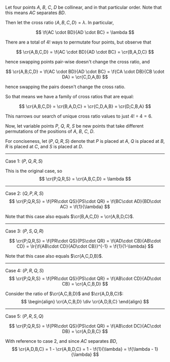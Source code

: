 Let four points $A$, $B$, $C$, $D$ be collinear, and in that
particular order. Note that this means $AC$ separates $BD$.

Then let the cross ratio $\newcommand\cr[1]{\langle{#1}\rangle}
\cr{A,B,C,D} = \lambda$. In particular,

$$
\f{AC \cdot BD}{AD \cdot BC} = \lambda
$$

There are a total of $4!$ ways to permutate four points, but observe
that

$$
\cr{A,B,C,D} = \f{AC \cdot BD}{AD \cdot BC} = \cr{B,A,D,C} 
$$

hence swapping points pair-wise doesn't change the cross ratio, and

$$
\cr{A,B,C,D}
= \f{AC \cdot BD}{AD \cdot BC}
= \f{CA \cdot DB}{CB \cdot DA}
= \cr{C,D,A,B}
$$

hence swapping the pairs doesn't change the cross ratio.

So that means we have a family of cross ratios that are equal:

$$
\cr{A,B,C,D}
= \cr{B,A,D,C}
= \cr{C,D,A,B}
= \cr{D,C,B,A}
$$

This narrows our search of unique cross ratio values to just $4! \div
4 = 6$.

Now, let variable points $P$, $Q$, $R$, $S$ be new points that take
different permutations of the positions of $A$, $B$, $C$, $D$.

For conciseness, let $(P,Q,R,S)$ denote that $P$ is placed at $A$, $Q$
is placed at $B$, $R$ is placed at $C$, and $S$ is placed at $D$.

---

Case 1: $(P,Q,R,S)$

This is the original case, so
$$
\cr{P,Q,R,S} = \cr{A,B,C,D} = \lambda
$$

---

Case 2: $(Q, P, R, S)$
$$
\cr{P,Q,R,S}
= \f{PR\cdot QS}{PS\cdot QR}
= \f{BC\cdot AD}{BD\cdot AC}
= \f{1}{\lambda}
$$

Note that this case also equals $\cr{B,A,C,D} = \cr{A,B,D,C}$.

---

Case 3: $(P,S,Q,R)$

$$
\cr{P,Q,R,S}
= \f{PR\cdot QS}{PS\cdot QR}
= \f{AD\cdot CB}{AB\cdot CD}
= \lr{\f{AB\cdot CD}{AD\cdot CB}}^{-1}
= \f{1}{1-\lambda}
$$

Note that this case also equals $\cr{A,C,D,B}$.

---

Case 4: $(P,R,Q,S)$
$$
\cr{P,Q,R,S}
= \f{PR\cdot QS}{PS\cdot QR}
= \f{AB\cdot CD}{AD\cdot CB}
= \cr{A,C,B,D}
$$

Consider the ratio of $\cr{A,C,B,D}$ and $\cr{A,D,B,C}$:
$$
\begin{align}
\cr{A,C,B,D} \div \cr{A,D,B,C}
\end{align}
$$

---

Case 5: $(P,R,S,Q)$

$$
\cr{P,Q,R,S}
= \f{PR\cdot QS}{PS\cdot QR}
= \f{AB\cdot DC}{AC\cdot DB}
= \cr{A,D,B,C}
$$

With reference to case 2, and since $AC$ separates $BD$,
$$
\cr{A,D,B,C}
= 1 - \cr{A,B,D,C}
= 1 - \f{1}{\lambda} = \f{\lambda - 1}{\lambda}
$$
